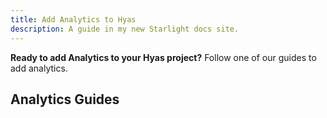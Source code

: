 ```yaml
---
title: Add Analytics to Hyas
description: A guide in my new Starlight docs site.
---
```


**Ready to add Analytics to your Hyas project?** Follow one of our guides to add analytics.

## Analytics Guides

<AnalyticsGuidesNav />
